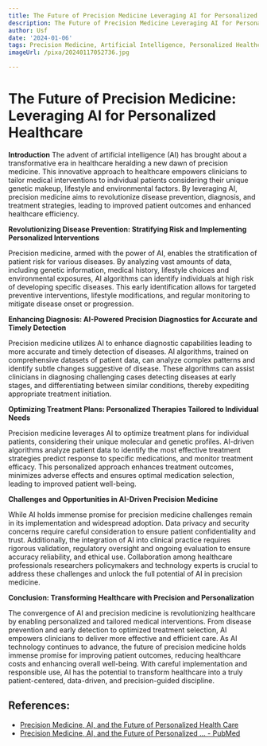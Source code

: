 ```yaml
---
title: The Future of Precision Medicine Leveraging AI for Personalized Healthcare
description: The Future of Precision Medicine Leveraging AI for Personalized Healthcare
author: Usf
date: '2024-01-06'
tags: Precision Medicine, Artificial Intelligence, Personalized Healthcare
imageUrl: /pixa/20240117052736.jpg

---
```

# The  Future of Precision Medicine: Leveraging AI for Personalized Healthcare

**Introduction**
The advent  of artificial intelligence (AI) has brought about a transformative era  in healthcare heralding a new dawn  of precision  medicine. This innovative approach  to  healthcare empowers clinicians to tailor medical interventions to individual patients considering their unique genetic makeup, lifestyle and environmental factors.  By leveraging AI, precision medicine aims to revolutionize disease prevention, diagnosis, and treatment strategies, leading to improved patient outcomes and enhanced healthcare efficiency.

**Revolutionizing Disease Prevention: Stratifying  Risk  and Implementing Personalized Interventions**

Precision medicine, armed  with the power of AI, enables the stratification of patient risk for various  diseases. By analyzing  vast amounts of data, including genetic  information, medical history, lifestyle choices and environmental exposures, AI algorithms can  identify individuals at high risk of developing specific diseases. This early identification allows for targeted preventive interventions, lifestyle modifications, and regular  monitoring to mitigate disease onset or progression.

**Enhancing Diagnosis: AI-Powered Precision Diagnostics for Accurate  and Timely Detection**

Precision medicine utilizes AI to  enhance  diagnostic capabilities leading to more accurate and timely detection of  diseases. AI algorithms, trained on comprehensive datasets of  patient data, can analyze complex patterns and identify subtle changes suggestive of disease. These algorithms can assist clinicians in diagnosing challenging cases detecting diseases at early stages, and differentiating between similar conditions, thereby expediting appropriate treatment initiation.

**Optimizing Treatment Plans: Personalized Therapies Tailored to  Individual Needs**

Precision medicine leverages AI to  optimize treatment plans for individual patients, considering their unique molecular and genetic profiles. AI-driven algorithms analyze patient data  to identify the most effective treatment strategies predict response to specific  medications, and monitor treatment efficacy. This personalized approach enhances treatment outcomes, minimizes adverse effects and ensures  optimal medication selection, leading to improved patient well-being.

**Challenges and Opportunities in AI-Driven Precision Medicine**

While AI holds immense  promise for precision medicine challenges remain in its  implementation and widespread adoption. Data privacy and security concerns require careful consideration to ensure patient confidentiality and trust.  Additionally, the integration of AI into clinical practice requires rigorous  validation, regulatory oversight and ongoing  evaluation to ensure accuracy reliability, and ethical use. Collaboration among healthcare professionals  researchers policymakers  and technology  experts  is crucial to address these challenges and unlock the full potential of AI in precision medicine.

**Conclusion: Transforming  Healthcare with Precision and Personalization**

The convergence of AI and precision medicine is revolutionizing healthcare by enabling personalized and tailored medical interventions. From disease prevention and early detection to optimized treatment selection, AI  empowers  clinicians to deliver more effective and efficient care. As  AI  technology continues to  advance, the  future of precision medicine holds immense  promise for improving patient outcomes, reducing healthcare costs and enhancing  overall well-being. With careful implementation and  responsible use, AI has the potential to transform healthcare into a truly patient-centered, data-driven, and precision-guided discipline.

## References:
- [Precision Medicine, AI, and the Future of Personalized Health Care](https://www.ncbi.nlm.nih.gov/pmc/articles/PMC7877825/)
- [Precision Medicine, AI, and the Future of Personalized ... - PubMed](https://pubmed.ncbi.nlm.nih.gov/32961010/)
